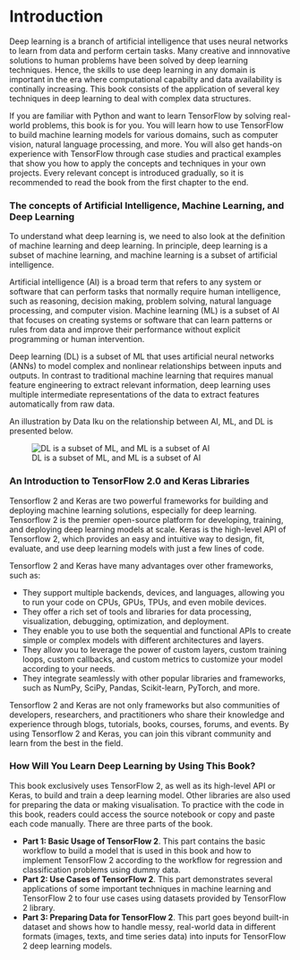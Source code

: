 # Introduction {.unnumbered}

Deep learning is a branch of artificial intelligence that uses neural networks to learn from data and perform certain tasks. Many creative and innnovative solutions to human problems have been solved by deep learning techniques. Hence, the skills to use deep learning in any domain is important in the era where computational capabilty and data availability is continally increasing. This book consists of the application of several key techniques in deep learning to deal with complex data structures.

If you are familiar with Python and want to learn TensorFlow by solving real-world problems, this book is for you. You will learn how to use TensorFlow to build machine learning models for various domains, such as computer vision, natural language processing, and more. You will also get hands-on experience with TensorFlow through case studies and practical examples that show you how to apply the concepts and techniques in your own projects. Every relevant concept is introduced gradually, so it is recommended to read the book from the first chapter to the end.


### The concepts of Artificial Intelligence, Machine Learning, and Deep Learning

To understand what deep learning is, we need to also look at the definition of machine learning and deep learning. In principle, deep learning is a subset of machine learning, and machine learning is a subset of artificial intelligence.

Artificial intelligence (AI) is a broad term that refers to any system or software that can perform tasks that normally require human intelligence, such as reasoning, decision making, problem solving, natural language processing, and computer vision. Machine learning (ML) is a subset of AI that focuses on creating systems or software that can learn patterns or rules from data and improve their performance without explicit programming or human intervention. 

Deep learning (DL) is a subset of ML that uses artificial neural networks (ANNs) to model complex and nonlinear relationships between inputs and outputs. In contrast to traditional machine learning that requires manual feature engineering to extract relevant information, deep learning uses multiple intermediate representations of the data to extract features automatically from raw data.

An illustration by Data Iku on the relationship between AI, ML, and DL is presented below.

![DL is a subset of ML, and ML is a subset of AI](https://blog.dataiku.com/hs-fs/hubfs/AI-ML-DL-graphic.png?width=810&name=AI-ML-DL-graphic.png)


### An Introduction to TensorFlow 2.0 and Keras Libraries

Tensorflow 2 and Keras are two powerful frameworks for building and deploying machine learning solutions, especially for deep learning. Tensorflow 2 is the premier open-source platform for developing, training, and deploying deep learning models at scale. Keras is the high-level API of Tensorflow 2, which provides an easy and intuitive way to design, fit, evaluate, and use deep learning models with just a few lines of code.

Tensorflow 2 and Keras have many advantages over other frameworks, such as:

- They support multiple backends, devices, and languages, allowing you to run your code on CPUs, GPUs, TPUs, and even mobile devices.
- They offer a rich set of tools and libraries for data processing, visualization, debugging, optimization, and deployment.
- They enable you to use both the sequential and functional APIs to create simple or complex models with different architectures and layers.
- They allow you to leverage the power of custom layers, custom training loops, custom callbacks, and custom metrics to customize your model according to your needs.
- They integrate seamlessly with other popular libraries and frameworks, such as NumPy, SciPy, Pandas, Scikit-learn, PyTorch, and more.

Tensorflow 2 and Keras are not only frameworks but also communities of developers, researchers, and practitioners who share their knowledge and experience through blogs, tutorials, books, courses, forums, and events. By using Tensorflow 2 and Keras, you can join this vibrant community and learn from the best in the field.


### How Will You Learn Deep Learning by Using This Book?

This book exclusively uses TensorFlow 2, as well as its high-level API or Keras, to build and train a deep learning model. Other libraries are also used for preparing the data or making visualisation. To practice with the code in this book, readers could access the source notebook or copy and paste each code manually. There are three parts of the book. 

* **Part 1: Basic Usage of TensorFlow 2**. This part contains the basic workflow to build a model that is used in this book and how to implement TensorFlow 2 according to the workflow for regression and classification problems using dummy data. 
* **Part 2: Use Cases of TensorFlow 2**. This part demonstrates several applications of some important techniques in machine learning and TensorFlow 2 to four use cases using datasets provided by TensorFlow 2 library.
* **Part 3: Preparing Data for TensorFlow 2**. This part goes beyond built-in dataset and shows how to handle messy, real-world data in different formats (images, texts, and time series data) into inputs for TensorFlow 2 deep learning models.